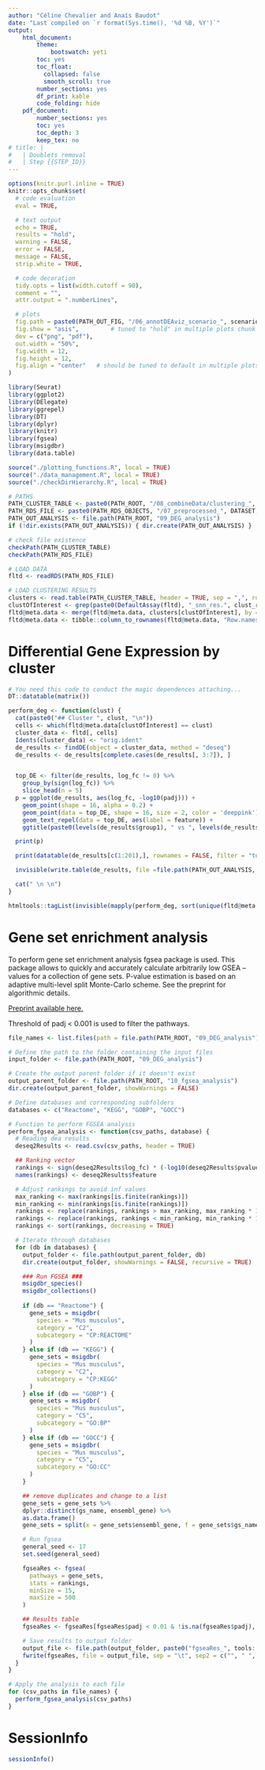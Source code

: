 ```yaml
---
author: "Céline Chevalier and Anaı̈s Baudot"
date: "Last compiled on `r format(Sys.time(), '%d %B, %Y')`"
output:
    html_document:
        theme:
            bootswatch: yeti
        toc: yes
        toc_float:
          collapsed: false
          smooth_scroll: true
        number_sections: yes
        df_print: kable
        code_folding: hide
    pdf_document:
        number_sections: yes
        toc: yes
        toc_depth: 3
        keep_tex: no
# title: |
#   | Doublets removal
#   | Step {{STEP_ID}}
---
```


<!-- Javascript for zooming on figures (adapted from: https://stackoverflow.com/questions/40401680) -->

<!-- Jquery import conflicts with DT::datatable so needs to be commented here -->
<!-- <script src = "https://ajax.googleapis.com/ajax/libs/jquery/3.1.1/jquery.min.js"></script> -->
<!-- 
<style>
.zoomDiv {
  display: none;  
  position: fixed;
  top: 50%;
  left: 50%;
  z-index: 50;
  transform: translate(-50%, -50%);
  background-color: #FFFFFF;
  box-shadow: 0px 0px 50px #888888;
  width: fit-content;
  max-width: 90%;
  max-height: 90%;
  overflow: auto;
}

.zoomImg {
  width: 150%;
}
</style>

<script type = "text/javascript">
  $(document).ready(function() {
    $("body").prepend("<div class = \"zoomDiv\"><img src = \"\" class = \"zoomImg\"></div>");
    // onClick for all img except the zoomed one and link ones (filter)
    // use "img.zoom" and out.extra = "class = \"zoom\"" in chunk to specify manually which chunk images can be zoomed
    $("img:not(.zoomImg)").filter(":not(a *)").click(function() {
      $(".zoomImg").attr("src", $(this).attr("src"));
      $(".zoomDiv").show();
    })
    // onClick function for hiding div
    $("img.zoomImg").click(function() {
      $(".zoomDiv").hide();
    })
  })
</script> -->


```r
options(knitr.purl.inline = TRUE)
knitr::opts_chunk$set(
  # code evaluation
  eval = TRUE,

  # text output
  echo = TRUE,
  results = "hold",
  warning = FALSE,
  error = FALSE,
  message = FALSE,
  strip.white = TRUE,

  # code decoration
  tidy.opts = list(width.cutoff = 90),
  comment = "",
  attr.output = ".numberLines",

  # plots
  fig.path = paste0(PATH_OUT_FIG, "/06_annotDEAviz_scenario_", scenario, "_"),
  fig.show = "asis",         # tuned to "hold" in multiple plots chunk
  dev = c("png", "pdf"),
  out.width = "50%",
  fig.width = 12,
  fig.height = 12,
  fig.align = "center"   # should be tuned to default in multiple plots chunk
)
```

```r
library(Seurat)
library(ggplot2)
library(DElegate)
library(ggrepel)
library(DT)
library(dplyr)
library(knitr)
library(fgsea)
library(msigdbr)
library(data.table)

source("./plotting_functions.R", local = TRUE)
source("./data_management.R", local = TRUE)
source("./checkDirHierarchy.R", local = TRUE)
```

```r
# PATHS
PATH_CLUSTER_TABLE <- paste0(PATH_ROOT, "/08_combineData/clustering_", DATASET, "_scenario.", scenario, "_meth.", clust_meth, "_res.", clust_res, ".csv")
PATH_RDS_FILE <- paste0(PATH_RDS_OBJECTS, "/07_preprocessed_", DATASET, "_scenario.", scenario, ".rds")
PATH_OUT_ANALYSIS <- file.path(PATH_ROOT, "09_DEG_analysis")
if (!dir.exists(PATH_OUT_ANALYSIS)) { dir.create(PATH_OUT_ANALYSIS) }

# check file existence
checkPath(PATH_CLUSTER_TABLE)
checkPath(PATH_RDS_FILE)
```


```r
# LOAD DATA
fltd <- readRDS(PATH_RDS_FILE)

# LOAD CLUSTERING RESULTS
clusters <- read.table(PATH_CLUSTER_TABLE, header = TRUE, sep = ",", row.names = "cellIDs")
clustOfInterest <- grep(paste0(DefaultAssay(fltd), "_snn_res.", clust_res), names(clusters), value = TRUE)
fltd@meta.data <- merge(fltd@meta.data, clusters[clustOfInterest], by = 'row.names')
fltd@meta.data <- tibble::column_to_rownames(fltd@meta.data, "Row.names")
```

# Differential Gene Expression by cluster {.tabset .tabset-pills .tabset-fade}
```r
# You need this code to conduct the magic dependences attaching...
DT::datatable(matrix())
```

```r
perform_deg <- function(clust) {
  cat(paste0("## Cluster ", clust, "\n"))
  cells <- which(fltd@meta.data[clustOfInterest] == clust)
  cluster_data <- fltd[, cells]
  Idents(cluster_data) <- "orig.ident"
  de_results <- findDE(object = cluster_data, method = "deseq")
  de_results <- de_results[complete.cases(de_results[, 3:7]), ]


  top_DE <- filter(de_results, log_fc != 0) %>%
    group_by(sign(log_fc)) %>%
    slice_head(n = 5)
  p = ggplot(de_results, aes(log_fc, -log10(padj))) +
    geom_point(shape = 16, alpha = 0.2) +
    geom_point(data = top_DE, shape = 16, size = 2, color = 'deeppink') +
    geom_text_repel(data = top_DE, aes(label = feature)) +
    ggtitle(paste0(levels(de_results$group1), " vs ", levels(de_results$group2), " for cluster ", clust))

  print(p)

  print(datatable(de_results[c(1:201),], rownames = FALSE, filter = "top", options = list(pageLength = 5, scrollX=T)))

  invisible(write.table(de_results, file =file.path(PATH_OUT_ANALYSIS, paste0("cluster_", clust, "_DEG_", levels(de_results$group1), "_vs_", levels(de_results$group2), ".csv")), col.names = TRUE, row.names = FALSE, sep = ","))

  cat(" \n \n")
}

htmltools::tagList(invisible(mapply(perform_deg, sort(unique(fltd@meta.data[,clustOfInterest])), SIMPLIFY = FALSE)))
```



# Gene set enrichment analysis {.tabset .tabset-pills .tabset-fade}

To perform gene set enrichment analysis fgsea package is used. This package allows to quickly and accurately calculate arbitrarily low GSEA --values
for a collection of gene sets. P-value estimation is based on an adaptive multi-level split Monte-Carlo scheme. See the preprint for algorithmic details.

<a href="https://www.biorxiv.org/content/10.1101/060012v3">Preprint available here.</a>


Threshold of padj < 0.001 is used to filter the pathways.

```r

file_names <- list.files(path = file.path(PATH_ROOT, "09_DEG_analysis"), pattern = "^cluster_(\\d+)_DEG_.*\\.csv$", full.names = TRUE)

# Define the path to the folder containing the input files
input_folder <- file.path(PATH_ROOT, "09_DEG_analysis")

# Create the output parent folder if it doesn't exist
output_parent_folder <- file.path(PATH_ROOT, "10_fgsea_analysis")
dir.create(output_parent_folder, showWarnings = FALSE)

# Define databases and corresponding subfolders
databases <- c("Reactome", "KEGG", "GOBP", "GOCC")

# Function to perform FGSEA analysis
perform_fgsea_analysis <- function(csv_paths, database) {
  # Reading dea results
  deseq2Results <- read.csv(csv_paths, header = TRUE)

  ## Ranking vector
  rankings <- sign(deseq2Results$log_fc) * (-log10(deseq2Results$pvalue))
  names(rankings) <- deseq2Results$feature

  # Adjust rankings to avoid inf values
  max_ranking <- max(rankings[is.finite(rankings)])
  min_ranking <- min(rankings[is.finite(rankings)])
  rankings <- replace(rankings, rankings > max_ranking, max_ranking * 10)
  rankings <- replace(rankings, rankings < min_ranking, min_ranking * 10)
  rankings <- sort(rankings, decreasing = TRUE)

  # Iterate through databases
  for (db in databases) {
    output_folder <- file.path(output_parent_folder, db)
    dir.create(output_folder, showWarnings = FALSE, recursive = TRUE)

    ### Run FGSEA ###
    msigdbr_species()
    msigdbr_collections()
    
    if (db == "Reactome") {
      gene_sets = msigdbr(
        species = "Mus musculus",
        category = "C2",
        subcategory = "CP:REACTOME"
      )
    } else if (db == "KEGG") {
      gene_sets = msigdbr(
        species = "Mus musculus",
        category = "C2",
        subcategory = "CP:KEGG"
      )
    } else if (db == "GOBP") {
      gene_sets = msigdbr(
        species = "Mus musculus",
        category = "C5",
        subcategory = "GO:BP"
      )
    } else if (db == "GOCC") {
      gene_sets = msigdbr(
        species = "Mus musculus",
        category = "C5",
        subcategory = "GO:CC"
      )
    }

    ## remove duplicates and change to a list
    gene_sets = gene_sets %>% 
    dplyr::distinct(gs_name, ensembl_gene) %>% 
    as.data.frame()
    gene_sets = split(x = gene_sets$ensembl_gene, f = gene_sets$gs_name)

    # Run fgsea
    general_seed <- 17
    set.seed(general_seed)

    fgseaRes <- fgsea(
      pathways = gene_sets,
      stats = rankings,
      minSize = 15,
      maxSize = 500
    )

    ## Results table
    fgseaRes <- fgseaRes[fgseaRes$padj < 0.01 & !is.na(fgseaRes$padj), ]

    # Save results to output folder
    output_file <- file.path(output_folder, paste0("fgseaRes_", tools::file_path_sans_ext(basename(csv_paths)), "_", db, ".csv"))
    fwrite(fgseaRes, file = output_file, sep = "\t", sep2 = c("", " ", ""))
  }
}

# Apply the analysis to each file
for (csv_paths in file_names) {
  perform_fgsea_analysis(csv_paths)
}
```

# SessionInfo

```r
sessionInfo()
```